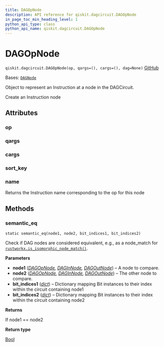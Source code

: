 ```yaml
---
title: DAGOpNode
description: API reference for qiskit.dagcircuit.DAGOpNode
in_page_toc_min_heading_level: 1
python_api_type: class
python_api_name: qiskit.dagcircuit.DAGOpNode
---
```


# DAGOpNode

<span id="qiskit.dagcircuit.DAGOpNode" />

`qiskit.dagcircuit.DAGOpNode(op, qargs=(), cargs=(), dag=None)` [GitHub](https://github.com/qiskit/qiskit/tree/main/qiskit/dagcircuit/dagnode.py "view source code")

Bases: [`DAGNode`](qiskit.dagcircuit.DAGNode "qiskit.dagcircuit.dagnode.DAGNode")

Object to represent an Instruction at a node in the DAGCircuit.

Create an Instruction node

## Attributes

<span id="qiskit.dagcircuit.DAGOpNode.op" />

### op

<span id="qiskit.dagcircuit.DAGOpNode.qargs" />

### qargs

<span id="qiskit.dagcircuit.DAGOpNode.cargs" />

### cargs

<span id="qiskit.dagcircuit.DAGOpNode.sort_key" />

### sort\_key

<span id="qiskit.dagcircuit.DAGOpNode.name" />

### name

Returns the Instruction name corresponding to the op for this node

## Methods

### semantic\_eq

<span id="qiskit.dagcircuit.DAGOpNode.semantic_eq" />

`static semantic_eq(node1, node2, bit_indices1, bit_indices2)`

Check if DAG nodes are considered equivalent, e.g., as a node\_match for [`rustworkx.is_isomorphic_node_match()`](https://www.rustworkx.org/apiref/rustworkx.is_isomorphic_node_match.html#rustworkx.is_isomorphic_node_match "(in rustworkx v0.14)").

**Parameters**

*   **node1** ([*DAGOpNode*](#qiskit.dagcircuit.DAGOpNode "qiskit.dagcircuit.DAGOpNode")*,* [*DAGInNode*](qiskit.dagcircuit.DAGInNode "qiskit.dagcircuit.DAGInNode")*,* [*DAGOutNode*](qiskit.dagcircuit.DAGOutNode "qiskit.dagcircuit.DAGOutNode")) – A node to compare.
*   **node2** ([*DAGOpNode*](#qiskit.dagcircuit.DAGOpNode "qiskit.dagcircuit.DAGOpNode")*,* [*DAGInNode*](qiskit.dagcircuit.DAGInNode "qiskit.dagcircuit.DAGInNode")*,* [*DAGOutNode*](qiskit.dagcircuit.DAGOutNode "qiskit.dagcircuit.DAGOutNode")) – The other node to compare.
*   **bit\_indices1** ([*dict*](https://docs.python.org/3/library/stdtypes.html#dict "(in Python v3.12)")) – Dictionary mapping Bit instances to their index within the circuit containing node1
*   **bit\_indices2** ([*dict*](https://docs.python.org/3/library/stdtypes.html#dict "(in Python v3.12)")) – Dictionary mapping Bit instances to their index within the circuit containing node2

**Returns**

If node1 == node2

**Return type**

[Bool](circuit_classical#qiskit.circuit.classical.types.Bool "qiskit.circuit.classical.types.Bool")

